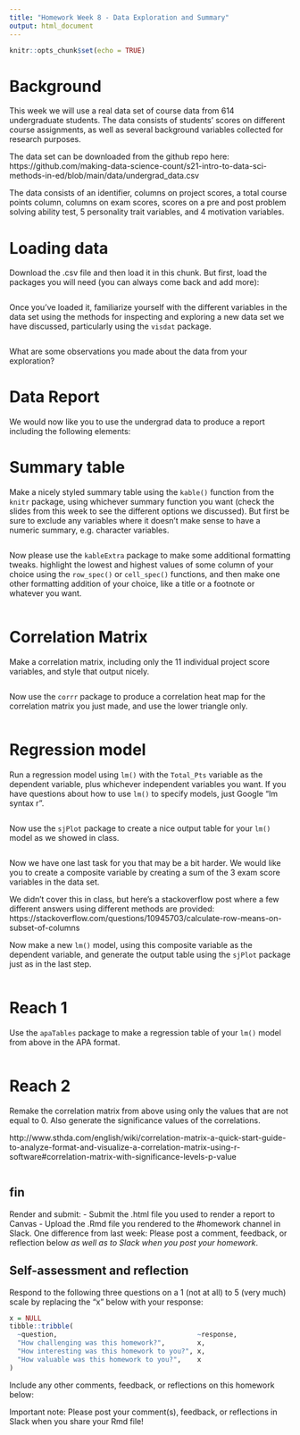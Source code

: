 ```yaml
---
title: "Homework Week 8 - Data Exploration and Summary"
output: html_document
---
```


```r
knitr::opts_chunk$set(echo = TRUE)
```

# Background 

This week we will use a real data set of course data from 614 undergraduate students. The data consists of students' scores on different course assignments, as well as several background variables collected for research purposes.

The data set can be downloaded from the github repo here: https://github.com/making-data-science-count/s21-intro-to-data-sci-methods-in-ed/blob/main/data/undergrad_data.csv

The data consists of an identifier, columns on project scores, a total course points column, columns on exam scores, scores on a pre and post problem solving ability test, 5 personality trait variables, and 4 motivation variables.

# Loading data

Download the .csv file and then load it in this chunk. But first, load the packages you will need (you can always come back and add more):

```r


```

Once you've loaded it, familiarize yourself with the different variables in the
data set using the methods for inspecting and exploring a new data set we have 
discussed, particularly using the `visdat` package. 

```r


```

What are some observations you made about the data from your exploration?


# Data Report 

We would now like you to use the undergrad data to produce a report including the following elements:

# Summary table

Make a nicely styled summary table using the `kable()` function from the `knitr` package, using whichever summary function you want (check the slides from this week to see the different options we discussed). But first be sure to exclude any variables where it doesn't make sense to have a numeric summary, e.g. character variables.

```r

```

Now please use the `kableExtra` package to make some additional formatting tweaks. highlight the lowest and highest values of some column of your choice using the `row_spec()` or `cell_spec()` functions, and then make one other formatting addition of your choice, like a title or a footnote or whatever you want.

```r

```

# Correlation Matrix

Make a correlation matrix, including only the 11 individual project score variables, and style that output nicely. 

```r

```

Now use the `corrr` package to produce a correlation heat map for the correlation matrix you just made, and use the lower triangle only. 

```r

```

# Regression model

Run a regression model using `lm()` with the `Total_Pts` variable as the dependent variable, plus whichever independent variables you want. If you have questions about how to use `lm()` to specify models, just Google "lm syntax r".

```r

```

Now use the `sjPlot` package to create a nice output table for your `lm()` model as we showed in class. 

```r

```

Now we have one last task for you that may be a bit harder. We would like you to create a composite variable by creating a sum of the 3 exam score variables in the data set. 

We didn't cover this in class, but here's a stackoverflow post where a few different answers using different methods are provided: https://stackoverflow.com/questions/10945703/calculate-row-means-on-subset-of-columns

Now make a new `lm()` model, using this composite variable as the dependent variable, and generate the output table using the `sjPlot` package just as in the last step.

```r

```

# Reach 1

Use the `apaTables` package to make a regression table of your `lm()` model from above in the APA format.

```r

```

# Reach 2

Remake the correlation matrix from above using only the values that are not equal to 0. Also generate the significance values of the correlations.

http://www.sthda.com/english/wiki/correlation-matrix-a-quick-start-guide-to-analyze-format-and-visualize-a-correlation-matrix-using-r-software#correlation-matrix-with-significance-levels-p-value

```r

```

## fin

Render and submit:
- Submit the .html file you used to render a report to Canvas - Upload the .Rmd
file you rendered to the #homework channel in Slack.
One difference from last week: Please post a comment, feedback, or reflection
below *as well as to Slack when you post your homework*.

## Self-assessment and reflection

Respond to the following three questions on a 1 (not at all) to 5 (very much)
scale by replacing the "x" below with your response:

```r
x = NULL
tibble::tribble(
  ~question,                                   ~response,
  "How challenging was this homework?",        x,
  "How interesting was this homework to you?", x,
  "How valuable was this homework to you?",    x
)
```

Include any other comments, feedback, or reflections on this homework below:


Important note: Please post your comment(s), feedback, or reflections in Slack
when you share your Rmd file!
